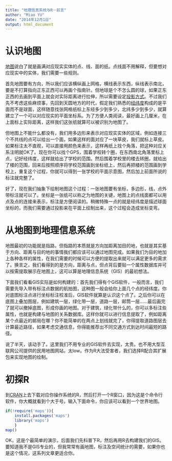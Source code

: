 ```yaml
---
title: "地理信息系统与R－前言"
author: "Miao YU"
date: "2014年12月1日"
output: html_document
---
```

# 认识地图

[地图](http://zh.wikipedia.org/wiki/地图)说白了就是画满对应现实实体的点、线、面的纸。点线面不用解释，但要想对应现实中的实体，我们需要一些规则。

首先地图要有方向，所以我们应该横纵画上网格，横线表示东西，纵线表示南北，要是不打算指向正东正西可以再画个指南针。但地球是个不怎么圆的球，如果正东正西的去画到平面上就会对实际距离进行拉伸，所以需要设定[投影方式](http://zh.wikipedia.org/wiki/地图投影)。不过我们先不考虑这些麻烦事，先回到天圆地方的时代，假定我们熟悉的[经纬度](http://zh.wikipedia.org/wiki/经纬度)构成的是平面而不是球面，这样随意找张网格纸标上东经多少到多少，北纬多少到多少，就算建立了一个可以对应现实的平面坐标系。为了方便人类阅读，最好画上几厘米，在上面标上实际距离，这样我们这张纸就算可以被识别为地图了。

但地图上不能什么都没有，我们用多边形来表示对应现实实体的区域，例如连接三个不共线的点可以给出一个面，如果这样的面对应了一块草皮，我们就标上草皮。如果标注太不直观，可以直接用颜色来表示，这样再纸上找个角落，把这种对应关系注明就OK了。现在你可以找个GPS，围着学校转个圈，在东西南北角落里标上点，记好经纬度，这样就给出了学校的范围。然后围着学校里的楼去转圈，就给出了楼的范围，回来后按照顺序将学校范围画到坐标纸上，然后再把楼的范围画到学校上，重复这个过程，你就可以得到一张学校的平面示意图，然后加上前面所说的标注就完整了。

好了，现在我们抽象下绘制地图这个过程：一张地图要有坐标，多边形，线，点外带标注就可以了。坐标是一张纸可以称之为地图的关键，地图上的点线面都可以用点及点的连接来表示，标注是方便阅读的。稍微特殊一点的就是经纬度是描述球面坐标的，而我们需要通过投影来在平面上绘制出来，这个过程会造成坐标变弯。

# 从地图到地理信息系统

地图最初的功能就是指路，但指路的本质就是方向加距离加目的地，也就是其实基于方向、距离与目的地的事情我们都应该可以通过地图完成。如果我们为目的地加上各种各样的属性，在我们需要的时候可以方便的提取出来就可以满足更多的需求了。换言之，我们看得到的是方向，距离与点，但点背后要贴一个属性数据库并可以按需提取展示在地图上，这可以算是地理信息系统（GIS）的最初想法。

下面我们看看GIS实际是如何构建的：首先我们得有个GIS软件，一般而言，我们需要先导入带有标注点数据的航拍图，这种图一般会给你上面几个点的经纬度。你对底图标注点进行坐标标注校准后，GIS软件就算是认识这个点了。之后你可以在底图上叠加图层，例如建筑一层，绿化带一层，道路一层，邮筒一层……最后画完了就可以撤掉底图，形成你画的地图。对于建筑，绿化带什么的，你可以多标注些属性，也就是构建与地图的关系数据库。这样你就可以进行信息提取了，例如距离某个点最近的邮局在哪？你不能简单的在两点上划线就完了，你得提取道路图层去计算最近路径，如果考虑交通信息，你得能推荐出不同交通方式到达时间最短的路径。

说了半天，该动手了。这里我们不用专业的GIS软件去实现，太贵。也不用大型互联网公司提供的民用地图网站，太low。作为R大法受害者，我们选择R配合其扩展包来实现地图的绘制。

# 初探R

到[CRAN](http://cran.r-project.org)上去下载对应你操作系统的R，然后打开一个R窗口，因为这是个命令行软件，你大概就看到个大于号。输入下面命令，你应该可以看到一个世界地图。

```r
if(!require('maps')){
    install.packages('maps')
    library('maps')
    }
map()
```

OK，这是个最简单的演示，后面我们先科普下R，然后再用R去构建我们的GIS。要知道我不是GIS专业的，但我常常有画地图，标注及空间统计的需要，如果你也是这个情况，这系列文章更适合你。